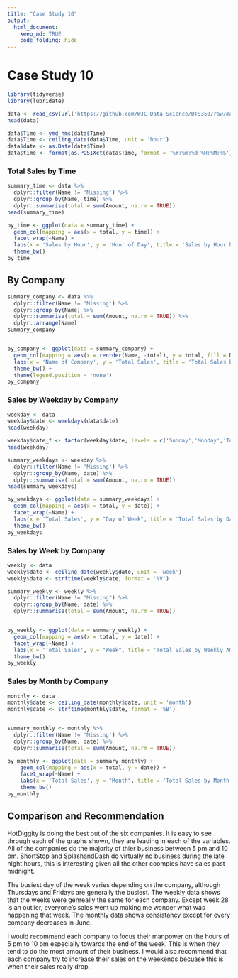 ```yaml
---
title: "Case Study 10"
output: 
  html_document:
    keep_md: TRUE
    code_folding: hide
---
```

# Case Study 10
```r
library(tidyverse)
library(lubridate)

data <- read_csv(url('https://github.com/WJC-Data-Science/DTS350/raw/master/sales.csv')) 
head(data)

data$Time <- ymd_hms(data$Time)
data$Time <- ceiling_date(data$Time, unit = 'hour')
data$date <- as.Date(data$Time) 
data$time <- format(as.POSIXct(data$Time, format = '%Y:%m:%d %H:%M:%S'), '%H:%M:%S')

```
### Total Sales by Time
```r
summary_time <- data %>% 
  dplyr::filter(Name != 'Missing') %>% 
  dplyr::group_by(Name, time) %>% 
  dplyr::summarise(total = sum(Amount, na.rm = TRUE))
head(summary_time) 

by_time <- ggplot(data = summary_time) +
  geom_col(mapping = aes(x = total, y = time)) +
  facet_wrap(~Name) +
  labs(x = 'Sales by Hour', y = 'Hour of Day', title = 'Sales by Hour by Company') +
  theme_bw()
by_time
```
## By Company
```r
summary_company <- data %>% 
  dplyr::filter(Name != 'Missing') %>%  
  dplyr::group_by(Name) %>% 
  dplyr::summarise(total = sum(Amount, na.rm = TRUE)) %>% 
  dplyr::arrange(Name)
summary_company


by_company <- ggplot(data = summary_company) +
  geom_col(mapping = aes(x = reorder(Name, -total), y = total, fill = Name)) +
  labs(x = 'Name of Company', y = 'Total Sales', title = 'Total Sales by Company') +
  theme_bw() +
  theme(legend.position = 'none')
by_company

```
### Sales by Weekday by Company
```r
weekday <- data 
weekday$date <- weekdays(data$date)
head(weekday)

weekday$date_f <- factor(weekday$date, levels = c('Sunday','Monday','Tuesday','Wednesday','Thursday','Friday','Saturday'))
head(weekday)

summary_weekdays <- weekday %>% 
  dplyr::filter(Name != 'Missing') %>% 
  dplyr::group_by(Name, date) %>% 
  dplyr::summarise(total = sum(Amount, na.rm = TRUE))
head(summary_weekdays)

by_weekdays <- ggplot(data = summary_weekdays) +
  geom_col(mapping = aes(x = total, y = date)) +
  facet_wrap(~Name) +
  labs(x = 'Total Sales', y = "Day of Week", title = 'Total Sales by Day of Week') +
  theme_bw()
by_weekdays
```
### Sales by Week by Company
```r
weekly <- data
weekly$date <- ceiling_date(weekly$date, unit = 'week')
weekly$date <- strftime(weekly$date, format = '%V')

summary_weekly <- weekly %>% 
  dplyr::filter(Name != "Missing") %>% 
  dplyr::group_by(Name, date) %>% 
  dplyr::summarise(total = sum(Amount, na.rm = TRUE))


by_weekly <- ggplot(data = summary_weekly) +
  geom_col(mapping = aes(x = total, y = date)) +
  facet_wrap(~Name) +
  labs(x = 'Total Sales', y = "Week", title = 'Total Sales by Weekly Amounts') +
  theme_bw()
by_weekly
```
### Sales by Month by Company
```r
monthly <- data
monthly$date <- ceiling_date(monthly$date, unit = 'month') 
monthly$date <- strftime(monthly$date, format = '%B')


summary_monthly <- monthly %>% 
  dplyr::filter(Name != 'Missing') %>% 
  dplyr::group_by(Name, date) %>% 
  dplyr::summarise(total = sum(Amount, na.rm = TRUE))

by_monthly <- ggplot(data = summary_monthly) +
    geom_col(mapping = aes(x = total, y = date)) +
    facet_wrap(~Name) +
    labs(x = 'Total Sales', y = "Month", title = 'Total Sales by Month') +
    theme_bw()
by_monthly                   

```
## Comparison and Recommendation
HotDiggity is doing the best out of the six companies. It is easy to see through each of the graphs shown, they are leading in each of the variables. All of the companies do the majority of thier business between 5 pm and 10 pm. ShortStop and SplashandDash do virtually no business during the late night hours, this is interesting given all the other coompies have sales past midnight. 

The busiest day of the week varies depending on the company, although Thursdays and Fridays are generally the busiest. The weekly data shows that the weeks were genreally the same for each company. Except week 28 is an outlier, everyone's sales went up making me wonder what was happening that week. The monthly data shows consistancy except for every company decreases in June.

I would recommend each company to focus their manpower on the hours of 5 pm to 10 pm especially towards the end of the week. This is when they tend to do the most amount of their business. I would also recommend that each company try to increase their sales on the weekends becuase this is when their sales really drop.
